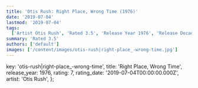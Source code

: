 ```yaml
---
title: 'Otis Rush: Right Place, Wrong Time (1976)'
date: '2019-07-04'
lastmod: '2019-07-04'
tags:
  ['Artist Otis Rush', 'Rated 3.5', 'Release Year 1976', 'Release Decade 1970']
summary: 'Rated 3.5'
authors: ['default']
images: ['/content/images/otis-rush|right-place_-wrong-time.jpg']
---
```


  key: 'otis-rush|right-place_-wrong-time',
  title: 'Right Place, Wrong Time',
  release_year: 1976,
  rating: 7,
  rating_date: '2019-07-04T00:00:00.000Z',
  artist: 'Otis Rush',
};

<MusicRating data={data} />
